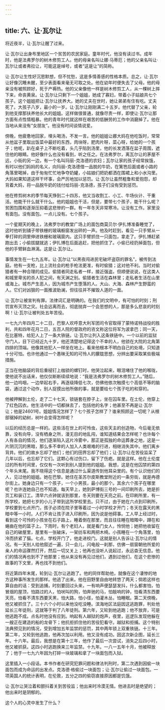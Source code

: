 ```yaml
---
---
---
```

title: 六、让·瓦尔让
---




将近夜半，让·瓦尔让醒了过来。

让·瓦尔让出身布里地区一个贫苦的农民家庭。童年时代，他没有读过书。成年时，他是法弗罗尔的树木修剪工人。他的母亲名叫让娜·马蒂厄；他的父亲名叫让·瓦尔让或者弗拉让，可能这是绰号，或者“这是让”的简称。

让·瓦尔让生性好沉思默想，但不忧愁，这是多情善感的性格本质。总之，让·瓦尔让好像沉睡未醒，至少表面看来毫无可取之处。他在幼年时便失去了父母。他的母亲没有被照顾好，死于产褥热。他的父亲像他一样是树木修剪工人，从一棵树上摔下来，命丧黄泉。让·瓦尔让只剩下一个姐姐，她成了寡妇，带着小子姑娘共七个孩子。这个姐姐把让·瓦尔让抚养大。她的丈夫在世时，她让弟弟有住有吃。丈夫死了。大孩子八岁，最小的一岁。让·瓦尔让刚刚满二十五岁。他代替了父亲，轮到他支撑那扶养他长大的姐姐。这样做很普通，就像尽责一样，即使让·瓦尔让那方面有点性情粗暴。他的青年时代就这样在艰苦的低酬劳的工作中消磨掉了。他在当地从来没有“女朋友”。他没有时间谈情说爱。

傍晚，他疲惫地回家，埋头喝汤，不发一言。他的姐姐让娜大妈在他吃饭时，常常从他盆子里取出饭菜中最好的东西，肉块呀，肥肉片呀，菜心呀，给她的一个孩子；他呢，趴在桌子上不断吃着，头几乎陷到汤里，他的长发洒落在盆子周围，遮住他的眼睛。他好像什么也没有看到，听之任之。在法弗罗尔，离瓦尔让的茅屋不远，小街的另一边，有一个名叫玛丽-克洛德的农妇；瓦尔让家的孩子经常挨饿，有时以他们妈妈的名义，向玛丽-克洛德借一品脱的牛奶，在篱笆后面或者小路的角落里喝掉，由于匆匆忙忙地争夺奶罐，小姑娘们把奶都洒在围裙上和小水沟里。大妈如果知道这样干坏事，会严厉地加以惩罚。让·瓦尔让虽然粗鲁和爱抱怨，却背着大妈，将一品脱牛奶的钱付给玛丽-克洛德，孩子们没有受到惩罚。

他在修剪树木的季节每天挣到二十四苏，他又当收割工、小工、牛场伙计、干重活。他能干什么就干什么。他的姐姐也干活，但是，要带七个孩子，能干什么呢？贫困包围和逐渐压抑着这悲惨的一群。有一年冬天非常寒冷。让没有工作。家里没有面包。没有面包。一点儿没有。七个孩子。

一个星期天的晚上，法弗罗尔的教堂广场上的面包商莫贝尔·伊扎博准备睡觉了，这时他听到铺子带铁栅的玻璃橱窗发出砰的一声。他及时赶到，看见一只手臂从一拳打碎的洞里伸进铁栅和玻璃窗内。这只手臂抓住一只面包，拿走了。伊扎博赶紧跑出去；小偷拔腿就逃；伊扎博在后面追赶，把他抓住了。小偷已经扔掉面包，但他的手臂鲜血淋漓。这是让·瓦尔让。

事情发生在一七九五年。让·瓦尔让“以黑夜闯进民宅破坏盗窃的罪名”，被传到法庭。他有一支枪，比上流社会的枪手枪法更准，有时偷猎；这对他不利。当时对偷猎者有一种合理的成见。偷猎者同走私者一样，接近强盗。但顺便说说，在这类人和城里卑劣的杀人犯之间，有天渊之别。偷猎者生活在森林里；走私者生活在山里或海上。城市产生恶人，因为城市产生堕落的人。大山、大海、森林产生野蛮的人。它们对凶狠的一面推波助澜，但往往并不摧毁人道的一面。

让·瓦尔让被宣判有罪。法律词汇是明确的。在我们的文明中，有可怕的时刻；刑罚宣布灭顶之灾。社会远离而去，彻底抛弃一个会思想的人，那是多么悲哀的时刻啊！让·瓦尔让被判处五年苦役。

一七九六年四月二十二日，巴黎人欢呼意大利军团司令官取得了蒙特诺特战役的胜利，共和四年花月二日，五百人院的督政府的咨文称这位将军为波拿巴；同一天，在比塞特，给犯人上了一条大铁链。让·瓦尔让列入这条铁链中。一个以前的监狱守门人，目下已经近九十岁，他还清楚地记得这个不幸的人，他锁在大院的北角第四排的顶端。他像其他犯人一样坐在地上。看来他根本不明白自己的处境，只知道十分可怕。也许他通过一个愚昧无知的可怜人的朦胧思想，分辨出要采取某些极端措施。

正当在他脑袋的背后重槌钉上枷锁的螺钉时，他哭泣起来，眼泪堵住了他的喉咙，使他说不出话来，他仅仅断断续续地说：“我是法弗罗尔的树木修剪工人。”随后，他一边呜咽，一边举起右手，再逐级降低七次，仿佛他依次触摸七个高低不等的脑袋，通过这个动作，别人捉摸出他所做的事，就是要给七个孩子吃的和穿的。

他被押解到土伦，走了二十七天，锁链套在脖子上，坐在囚车里。在土伦，他穿上了红色囚衣。他生活中的一切都抹去了，包括他的名字；他甚至不再是让·瓦尔让；他是24601号。姐姐情况怎样了？七个孩子怎样了？谁来照顾这一切呢？从根部锯掉的幼树，树叶会变得怎样呢？

以后的经历总是一样的。这些活在世上的可怜虫，这些天主的创造物，今后毫无依靠，没有向导，没有栖身之所，漫无目的地乱闯，谁知道结果会怎样呢？也许每个人有各自的情况，他们逐渐陷入这片冷雾中，那正是孤独的命运葬身之地，这是一片阴沉沉的黑暗，那么多不幸的人加入人类艰难的行进，相继消失其中。他们离乡背井。他们的故乡忘却了他们；他们的田界忘却了他们；让·瓦尔让在苦役监呆了几年以后，也忘却了它们。这颗心有过伤口，留下了伤疤。就是这样。他在土伦度过的所有时间里，仅仅有一次听到别人提到他的姐姐。我想，这是在他囚禁的第四个年头末尾。我不晓得这个信息是通过什么渠道传到他耳朵里的。有个认识他们的人，见过他的姐姐。她在巴黎。她住在圣苏尔皮斯教堂附近的一条穷街，就是冉德尔街上。她身边只有一个孩子，一个小男孩，最小的那个。其余六个孩子在哪里呢？也许连她自己也不知道。每天早上，她到萨博街三号的一间印刷所去，她是折页工和装订工。清早六点钟就该到那里，冬天则要在天亮之前。在印刷所里，有一所学校，她把七岁的小儿子带到这所学校里去。只不过，由于她在六点到印刷所，学校要到七点开门，孩子必须在院子里等着过一小时学校才开门；冬天在露天的黑暗中等一小时。人们不肯让孩子进入印刷所，因为说是他碍事。工人早上经过时，看到这个可怜的小孩坐在石子路上，睡着倒在那里，而且往往睡在暗陬中，蹲在和蜷曲在他的篮子上。下雨时，有个老妇人，就是看门女人，怜悯他；她把他收留在自己的破屋里，屋里有一张破床，一架纺车和两把木椅。小孩睡在一个角落里，怕冷而挤紧了猫。七点，学校开门了，他走进校门。这就是别人告诉让·瓦尔让的情况。有一天别人给他叙述一遍，只一会儿，闪电般一刹那，仿佛一扇窗朝他所爱的亲人的命运骤然打开，然后一切又关上；他再也没听人说起过，永远杳无信息。他们的情况再也到不了他那里；他从来没有再见过他们，遇到过他们，在这个悲惨的故事的下文里，再也找不到他们。

将近第四年末尾，轮到让·瓦尔让逃跑了。他的同伴帮助他，就像在这个凄惨的地方这种事所发生的那样。他逃了出来。他在田野里自由地转悠了两天；倘若这样也算自由的话：受到追捕，时刻要回过头来，一有响声便瑟瑟发抖，什么都害怕，怕冒烟的屋顶，怕路过的人，怕吠叫的狗，怕奔驰的马，怕敲响的钟，怕看清东西要天亮，怕看不清东西要天黑，怕大路，怕小径，怕灌木丛，怕睡眠。第二天傍晚，他又被抓住了。三十六个小时以来他没吃没睡。滨海地区法庭因这逃跑罪，判处他延长三年徒刑，这就等于判了八年徒刑。第六年，又轮到他逃跑；他不放弃，可是他逃跑不成。点名时他没有应到。响起有人越狱的炮声，夜里，巡逻队发现他躲在一艘正在建造的船的龙骨下；他抗拒抓住他的苦役犯看守。越狱和拒捕。这个特别法典预见到的情况，受到增加五年监禁的惩罚，其中两年锁上双重铁链。十三年。第二年，又轮到他逃跑，他再次加以利用。他又没有成功。因这次新企图，延长三年。十六年。最后，我想是在第十三年，他作了最后一次尝试，消失之后四小时，他又被抓获。这四小时逃跑换来三年监禁。十九年。一八一五年十月，他被释放了；他于一七九六年因为打碎一块玻璃和拿了一块面包而入狱。

这里插入一小段话。本书作者在研究犯罪问题和律法判刑时，第二次遇到因偷一块面包而成为命运的出发点。克洛德·格偷过一块面包；让·瓦尔让偷过一块面包。一项英国人的统计表明，在伦敦，五分之四的偷窃直接原因都是饥饿。

让·瓦尔让哭泣着和颤抖着关到苦役监；他出来时冷漠无情。他进去时是绝望的；他出来时是阴郁的。

这个人的心灵中发生了什么？